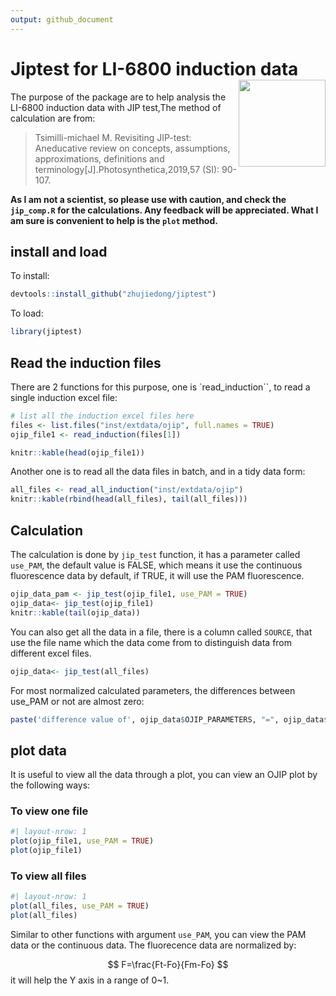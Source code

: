```yaml
---
output: github_document
---
```


<!-- README.md is generated from README.Rmd. Please edit that file -->

# Jiptest for LI-6800 induction data<img src="man/figures/logo.png" align="right" height="139" />

The purpose of the package are to help analysis the LI-6800 induction data with JIP test,The method of calculation are from:

> Tsimilli-michael M. Revisiting JIP-test: Aneducative review on concepts, assumptions, approximations, definitions  and terminology[J].Photosynthetica,2019,57 (SI): 90-107.

**As I am not a scientist, so please use with caution, and check the `jip_comp.R` for the calculations. Any feedback will be appreciated. What I am sure is convenient to help is the `plot` method.**

## install and load

To install: 

```.r
devtools::install_github("zhujiedong/jiptest")
```

To load:

```r
library(jiptest)
```

## Read the induction files

There are 2 functions for this purpose, one is `read_induction``, to read a single induction excel file:

```r
# list all the induction excel files here
files <- list.files("inst/extdata/ojip", full.names = TRUE)
ojip_file1 <- read_induction(files[1])

knitr::kable(head(ojip_file1))
```


Another one is to read all the data files  in batch, and in a tidy data form:

```r
all_files <- read_all_induction("inst/extdata/ojip")
knitr::kable(rbind(head(all_files), tail(all_files)))
```

## Calculation

The calculation is done by `jip_test` function, it has a parameter called `use_PAM`, the default value is FALSE, which means it use the continuous fluorescence data by default, if TRUE, it will use the PAM fluorescence.


```r
ojip_data_pam <- jip_test(ojip_file1, use_PAM = TRUE) 
ojip_data<- jip_test(ojip_file1) 
knitr::kable(tail(ojip_data))
```
You can also get all the data in a file, there is a column called `SOURCE`, that use the file name which the data come from to distinguish data from different excel files.

```.r
ojip_data<- jip_test(all_files) 
```

For most normalized calculated parameters, the differences between use_PAM or not are almost zero:

```r
paste('difference value of', ojip_data$OJIP_PARAMETERS, "=", ojip_data$VALUES - ojip_data_pam$VALUES)
```


## plot data

It is useful to view all the data through a plot, you can view an OJIP plot by the following ways:

### To view one file

```r
#| layout-nrow: 1
plot(ojip_file1, use_PAM = TRUE)
plot(ojip_file1)
```

### To view all files

```r
#| layout-nrow: 1
plot(all_files, use_PAM = TRUE)
plot(all_files)
```

Similar to other functions with argument `use_PAM`, you can view the PAM data or the continuous data. The fluorecence data are normalized by:

$$
F=\frac{Ft-Fo}{Fm-Fo}
$$
it will help the Y axis in a range of 0~1.
